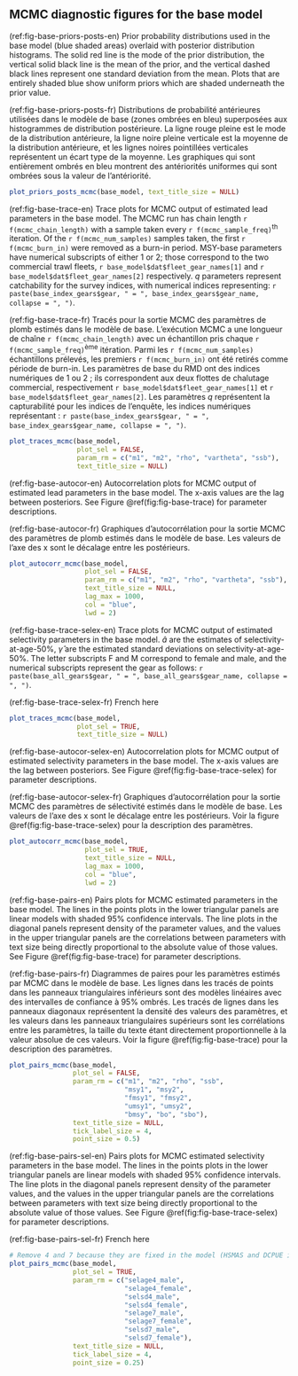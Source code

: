 ## MCMC diagnostic figures for the base model

(ref:fig-base-priors-posts-en) Prior probability distributions used in the base model (blue shaded areas) overlaid with posterior distribution histograms. The solid red line is the mode of the prior distribution, the vertical solid black line is the mean of the prior, and the vertical dashed black lines represent one standard deviation from the mean. Plots that are entirely shaded blue show uniform priors which are shaded underneath the prior value.

(ref:fig-base-priors-posts-fr)  Distributions de probabilité antérieures utilisées dans le modèle de base (zones ombrées en bleu) superposées aux histogrammes de distribution postérieure. La ligne rouge pleine est le mode de la distribution antérieure, la ligne noire pleine verticale est la moyenne de la distribution antérieure, et les lignes noires pointillées verticales représentent un écart type de la moyenne. Les graphiques qui sont entièrement ombrés en bleu montrent des antériorités uniformes qui sont ombrées sous la valeur de l'antériorité.

```r
plot_priors_posts_mcmc(base_model, text_title_size = NULL)
```

(ref:fig-base-trace-en) Trace plots for MCMC output of estimated lead parameters in the base model. The MCMC run has chain length `r f(mcmc_chain_length)` with a sample taken every `r f(mcmc_sample_freq)`^th^ iteration. Of the `r f(mcmc_num_samples)` samples taken, the first `r f(mcmc_burn_in)` were removed as a burn-in period. MSY-base parameters have numerical subscripts of either 1 or 2; those correspond to the two commercial trawl fleets, `r base_model$dat$fleet_gear_names[1]` and `r base_model$dat$fleet_gear_names[2]` respectively. $q$ parameters represent catchability for the survey indices, with numerical indices representing: `r paste(base_index_gears$gear, " = ", base_index_gears$gear_name, collapse = ", ")`.

(ref:fig-base-trace-fr) Tracés pour la sortie MCMC des paramètres de plomb estimés dans le modèle de base. L'exécution MCMC a une longueur de chaîne `r f(mcmc_chain_length)` avec un échantillon pris chaque `r f(mcmc_sample_freq)`^ème^ itération. Parmi les `r f(mcmc_num_samples)` échantillons prélevés, les premiers `r f(mcmc_burn_in)` ont été retirés comme période de burn-in. Les paramètres de base du RMD ont des indices numériques de 1 ou 2 ; ils correspondent aux deux flottes de chalutage commercial, respectivement `r base_model$dat$fleet_gear_names[1]` et `r base_model$dat$fleet_gear_names[2]`. Les paramètres $q$ représentent la capturabilité pour les indices de l'enquête, les indices numériques représentant : `r paste(base_index_gears$gear, " = ", base_index_gears$gear_name, collapse = ", ")`.

```r
plot_traces_mcmc(base_model,
                 plot_sel = FALSE, 
                 param_rm = c("m1", "m2", "rho", "vartheta", "ssb"),
                 text_title_size = NULL)
```

(ref:fig-base-autocor-en) Autocorrelation plots for MCMC output of estimated lead parameters in the base model. The x-axis values are the lag between posteriors. See Figure \@ref(fig:fig-base-trace) for parameter descriptions.

(ref:fig-base-autocor-fr) Graphiques d'autocorrélation pour la sortie MCMC des paramètres de plomb estimés dans le modèle de base. Les valeurs de l'axe des x sont le décalage entre les postérieurs.

```r
plot_autocorr_mcmc(base_model,
                   plot_sel = FALSE, 
                   param_rm = c("m1", "m2", "rho", "vartheta", "ssb"),
                   text_title_size = NULL,
                   lag_max = 1000,
                   col = "blue",
                   lwd = 2)
```

(ref:fig-base-trace-selex-en) Trace plots for MCMC output of estimated selectivity parameters in the base model. $\hat{a}$ are the estimates of selectivity-at-age-50%, $\hat{\gamma}$ are the estimated standard deviations on selectivity-at-age-50%. The letter subscripts F and M correspond to female and male, and the numerical subscripts represent the gear as follows: `r paste(base_all_gears$gear, " = ", base_all_gears$gear_name, collapse = ", ")`.

(ref:fig-base-trace-selex-fr) French here

```r
plot_traces_mcmc(base_model,
                 plot_sel = TRUE, 
                 text_title_size = NULL)
```

(ref:fig-base-autocor-selex-en) Autocorrelation plots for MCMC output of estimated selectivity parameters in the base model.  The x-axis values are the lag between posteriors. See Figure \@ref(fig:fig-base-trace-selex) for parameter descriptions.

(ref:fig-base-autocor-selex-fr) Graphiques d'autocorrélation pour la sortie MCMC des paramètres de sélectivité estimés dans le modèle de base.  Les valeurs de l'axe des x sont le décalage entre les postérieurs. Voir la figure \@ref(fig:fig-base-trace-selex) pour la description des paramètres.

```r
plot_autocorr_mcmc(base_model, 
                   plot_sel = TRUE, 
                   text_title_size = NULL,
                   lag_max = 1000,
                   col = "blue",
                   lwd = 2)
```

(ref:fig-base-pairs-en) Pairs plots for MCMC estimated parameters in the base model. The lines in the points plots in the lower triangular panels are linear models with shaded 95% confidence intervals. The line plots in the diagonal panels represent density of the parameter values, and the values in the upper triangular panels are the correlations between parameters with text size being directly proportional to the absolute value of those values. See Figure \@ref(fig:fig-base-trace) for parameter descriptions.

(ref:fig-base-pairs-fr) Diagrammes de paires pour les paramètres estimés par MCMC dans le modèle de base. Les lignes dans les tracés de points dans les panneaux triangulaires inférieurs sont des modèles linéaires avec des intervalles de confiance à 95% ombrés. Les tracés de lignes dans les panneaux diagonaux représentent la densité des valeurs des paramètres, et les valeurs dans les panneaux triangulaires supérieurs sont les corrélations entre les paramètres, la taille du texte étant directement proportionnelle à la valeur absolue de ces valeurs. Voir la figure \@ref(fig:fig-base-trace) pour la description des paramètres.

```r
plot_pairs_mcmc(base_model,
                plot_sel = FALSE,
                param_rm = c("m1", "m2", "rho", "ssb",
                             "msy1", "msy2",
                             "fmsy1", "fmsy2",
                             "umsy1", "umsy2",
                             "bmsy", "bo", "sbo"),
                text_title_size = NULL,
                tick_label_size = 4,
                point_size = 0.5)
```

(ref:fig-base-pairs-sel-en) Pairs plots for MCMC estimated selectivity parameters in the base model. The lines in the points plots in the lower triangular panels are linear models with shaded 95% confidence intervals. The line plots in the diagonal panels represent density of the parameter values, and the values in the upper triangular panels are the correlations between parameters with text size being directly proportional to the absolute value of those values. See Figure \@ref(fig:fig-base-trace-selex) for parameter descriptions.

(ref:fig-base-pairs-sel-fr) French here

```r
# Remove 4 and 7 because they are fixed in the model (HSMAS and DCPUE indices) and will produce NAs
plot_pairs_mcmc(base_model,
                plot_sel = TRUE,
                param_rm = c("selage4_male",
                             "selage4_female",
                             "selsd4_male",
                             "selsd4_female",
                             "selage7_male",
                             "selage7_female",
                             "selsd7_male",
                             "selsd7_female"),
                text_title_size = NULL,
                tick_label_size = 4,
                point_size = 0.25)
```

\clearpage
